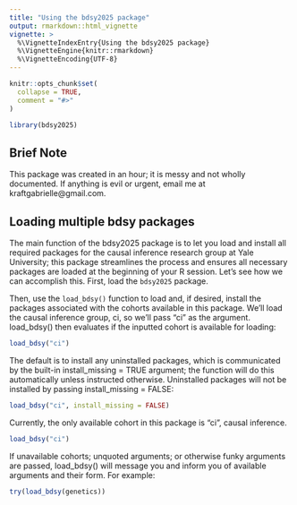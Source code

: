 ```yaml
---
title: "Using the bdsy2025 package"
output: rmarkdown::html_vignette
vignette: >
  %\VignetteIndexEntry{Using the bdsy2025 package}
  %\VignetteEngine{knitr::rmarkdown}
  %\VignetteEncoding{UTF-8}
---
```


```r
knitr::opts_chunk$set(
  collapse = TRUE,
  comment = "#>"
)
```

```r
library(bdsy2025)
```

## Brief Note

This package was created in an hour; it is messy and not wholly documented. If anything is evil or urgent, email me at kraftgabrielle@gmail.com. 

## Loading multiple bdsy packages

The main function of the bdsy2025 package is to let you load and install all required packages for the causal inference research group at Yale University; this package streamlines the process and ensures all necessary packages are loaded at the beginning of your R session. Let's see how we can accomplish this. First, load the `bdsy2025` package.

Then, use the `load_bdsy()` function to load and, if desired, install the packages associated with the cohorts available in this package. We'll load the causal inference group, ci, so we'll pass "ci" as the argument. load_bdsy() then evaluates if the inputted cohort is available for loading:

```r
load_bdsy("ci")
```

The default is to install any uninstalled packages, which is communicated by the built-in install_missing = TRUE argument; the function will do this automatically unless instructed otherwise. Uninstalled packages will not be installed by passing install_missing = FALSE:

```r
load_bdsy("ci", install_missing = FALSE)
```

Currently, the only available cohort in this package is "ci", causal inference. 

```r
load_bdsy("ci")
```

If unavailable cohorts; unquoted arguments; or otherwise funky arguments are passed, load_bdsy() will message you and inform you of available arguments and their form. For example:

```r
try(load_bdsy(genetics))
```
